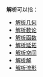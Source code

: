 '''解析'''可以指：

*[[解析几何|解析几何]]
*[[解析数论|解析数论]]
*[[解析函数|解析函数]]
*[[解析延拓|解析延拓]]
*[[解析空间|解析空间]]
*[[解析解|解析解]]
*[[解析流形|解析流形]]

{{数学消歧义}}
